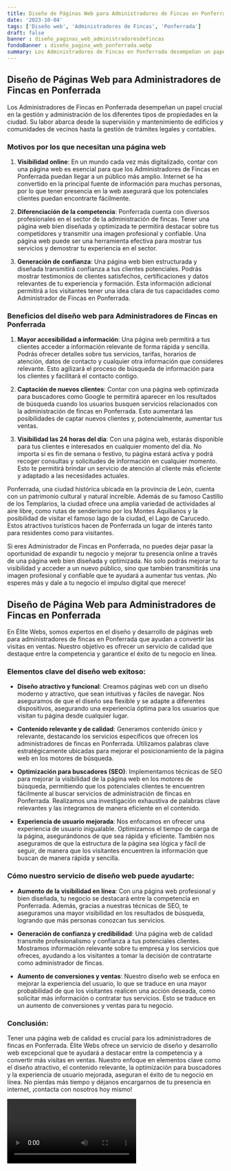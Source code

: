 ```yaml
---
title: Diseño de Páginas Web para Administradores de Fincas en Ponferrada
date: '2023-10-04'
tags: ['Diseño web', 'Administradores de Fincas', 'Ponferrada']
draft: false
banner : diseño_paginas_web_administradoresdefincas
fondoBanner : diseño_pagina_web_ponferrada.webp
summary: Los Administradores de Fincas en Ponferrada desempeñan un papel crucial en la gestión y administración de los diferentes tipos de propiedades en la ciudad. Su labor abarca desde la supervisión y mantenimiento de edificios y comunidades de vecinos hasta la gestión de trámites legales y contables.
---
```


## Diseño de Páginas Web para Administradores de Fincas en Ponferrada 

Los Administradores de Fincas en Ponferrada desempeñan un papel crucial en la gestión y administración de los diferentes tipos de propiedades en la ciudad. Su labor abarca desde la supervisión y mantenimiento de edificios y comunidades de vecinos hasta la gestión de trámites legales y contables.

### Motivos por los que necesitan una página web

1. **Visibilidad online**: En un mundo cada vez más digitalizado, contar con una página web es esencial para que los Administradores de Fincas en Ponferrada puedan llegar a un público más amplio. Internet se ha convertido en la principal fuente de información para muchas personas, por lo que tener presencia en la web asegurará que los potenciales clientes puedan encontrarte fácilmente.

2. **Diferenciación de la competencia**: Ponferrada cuenta con diversos profesionales en el sector de la administración de fincas. Tener una página web bien diseñada y optimizada te permitirá destacar sobre tus competidores y transmitir una imagen profesional y confiable. Una página web puede ser una herramienta efectiva para mostrar tus servicios y demostrar tu experiencia en el sector.

3. **Generación de confianza**: Una página web bien estructurada y diseñada transmitirá confianza a tus clientes potenciales. Podrás mostrar testimonios de clientes satisfechos, certificaciones y datos relevantes de tu experiencia y formación. Esta información adicional permitirá a los visitantes tener una idea clara de tus capacidades como Administrador de Fincas en Ponferrada.

### Beneficios del diseño web para Administradores de Fincas en Ponferrada

1. **Mayor accesibilidad a información**: Una página web permitirá a tus clientes acceder a información relevante de forma rápida y sencilla. Podrás ofrecer detalles sobre tus servicios, tarifas, horarios de atención, datos de contacto y cualquier otra información que consideres relevante. Esto agilizará el proceso de búsqueda de información para los clientes y facilitará el contacto contigo.

2. **Captación de nuevos clientes**: Contar con una página web optimizada para buscadores como Google te permitirá aparecer en los resultados de búsqueda cuando los usuarios busquen servicios relacionados con la administración de fincas en Ponferrada. Esto aumentará las posibilidades de captar nuevos clientes y, potencialmente, aumentar tus ventas.

3. **Visibilidad las 24 horas del día**: Con una página web, estarás disponible para tus clientes e interesados en cualquier momento del día. No importa si es fin de semana o festivo, tu página estará activa y podrá recoger consultas y solicitudes de información en cualquier momento. Esto te permitirá brindar un servicio de atención al cliente más eficiente y adaptado a las necesidades actuales.

Ponferrada, una ciudad histórica ubicada en la provincia de León, cuenta con un patrimonio cultural y natural increíble. Además de su famoso Castillo de los Templarios, la ciudad ofrece una amplia variedad de actividades al aire libre, como rutas de senderismo por los Montes Aquilianos y la posibilidad de visitar el famoso lago de la ciudad, el Lago de Carucedo. Estos atractivos turísticos hacen de Ponferrada un lugar de interés tanto para residentes como para visitantes.

Si eres Administrador de Fincas en Ponferrada, no puedes dejar pasar la oportunidad de expandir tu negocio y mejorar tu presencia online a través de una página web bien diseñada y optimizada. No solo podrás mejorar tu visibilidad y acceder a un nuevo público, sino que también transmitirás una imagen profesional y confiable que te ayudará a aumentar tus ventas. ¡No esperes más y dale a tu negocio el impulso digital que merece!


<GifSeo />

<Cta />

## Diseño de Página Web para Administradores de Fincas en Ponferrada

En Élite Webs, somos expertos en el diseño y desarrollo de páginas web para administradores de fincas en Ponferrada que ayudan a convertir las visitas en ventas. Nuestro objetivo es ofrecer un servicio de calidad que destaque entre la competencia y garantice el éxito de tu negocio en línea.

### Elementos clave del diseño web exitoso:

- **Diseño atractivo y funcional**: Creamos páginas web con un diseño moderno y atractivo, que sean intuitivas y fáciles de navegar. Nos aseguramos de que el diseño sea flexible y se adapte a diferentes dispositivos, asegurando una experiencia óptima para los usuarios que visitan tu página desde cualquier lugar.

- **Contenido relevante y de calidad**: Generamos contenido único y relevante, destacando los servicios específicos que ofrecen los administradores de fincas en Ponferrada. Utilizamos palabras clave estratégicamente ubicadas para mejorar el posicionamiento de la página web en los motores de búsqueda.

- **Optimización para buscadores (SEO)**: Implementamos técnicas de SEO para mejorar la visibilidad de la página web en los motores de búsqueda, permitiendo que los potenciales clientes te encuentren fácilmente al buscar servicios de administración de fincas en Ponferrada. Realizamos una investigación exhaustiva de palabras clave relevantes y las integramos de manera eficiente en el contenido.

- **Experiencia de usuario mejorada**: Nos enfocamos en ofrecer una experiencia de usuario inigualable. Optimizamos el tiempo de carga de la página, asegurándonos de que sea rápida y eficiente. También nos aseguramos de que la estructura de la página sea lógica y fácil de seguir, de manera que los visitantes encuentren la información que buscan de manera rápida y sencilla.

### Cómo nuestro servicio de diseño web puede ayudarte:

- **Aumento de la visibilidad en línea**: Con una página web profesional y bien diseñada, tu negocio se destacará entre la competencia en Ponferrada. Además, gracias a nuestras técnicas de SEO, te aseguramos una mayor visibilidad en los resultados de búsqueda, logrando que más personas conozcan tus servicios.

- **Generación de confianza y credibilidad**: Una página web de calidad transmite profesionalismo y confianza a tus potenciales clientes. Mostramos información relevante sobre tu empresa y los servicios que ofreces, ayudando a los visitantes a tomar la decisión de contratarte como administrador de fincas.

- **Aumento de conversiones y ventas**: Nuestro diseño web se enfoca en mejorar la experiencia del usuario, lo que se traduce en una mayor probabilidad de que los visitantes realicen una acción deseada, como solicitar más información o contratar tus servicios. Esto se traduce en un aumento de conversiones y ventas para tu negocio.

### Conclusión:

Tener una página web de calidad es crucial para los administradores de fincas en Ponferrada. Élite Webs ofrece un servicio de diseño y desarrollo web excepcional que te ayudará a destacar entre la competencia y a convertir más visitas en ventas. Nuestro enfoque en elementos clave como el diseño atractivo, el contenido relevante, la optimización para buscadores y la experiencia de usuario mejorada, aseguran el éxito de tu negocio en línea. No pierdas más tiempo y déjanos encargarnos de tu presencia en internet, ¡contacta con nosotros hoy mismo!

<Video />

<CtaBot job='Administradores de Fincas' city='Ponferrada'/>

<Gmaps query='Ponferrada+españa+maps' />